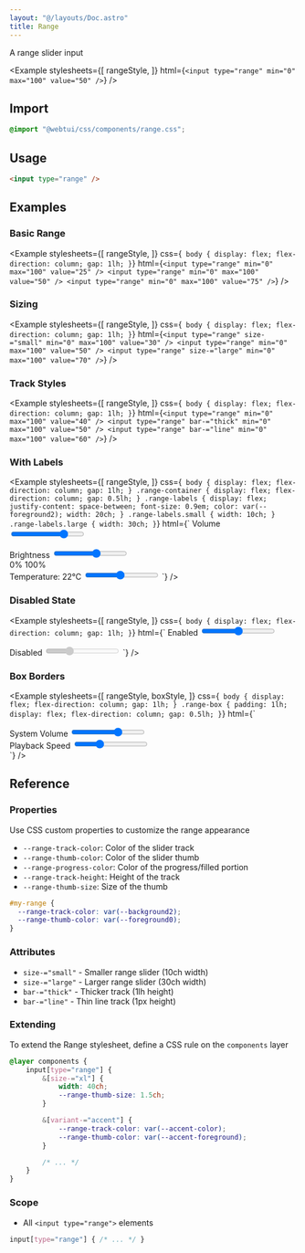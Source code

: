 ```yaml
---
layout: "@/layouts/Doc.astro"
title: Range
---
```



A range slider input

<Example
    stylesheets={[
        rangeStyle,
    ]}
    html={`<input type="range" min="0" max="100" value="50" />`}
/>

## Import

```css
@import "@webtui/css/components/range.css";
```

## Usage

```html
<input type="range" />
```

## Examples

### Basic Range

<Example
    stylesheets={[
        rangeStyle,
    ]}
    css={`
body {
    display: flex;
    flex-direction: column;
    gap: 1lh;
}`}
    html={`
<input type="range" min="0" max="100" value="25" />
<input type="range" min="0" max="100" value="50" />
<input type="range" min="0" max="100" value="75" />
`}
/>

### Sizing

<Example
    stylesheets={[
        rangeStyle,
    ]}
    css={`
body {
    display: flex;
    flex-direction: column;
    gap: 1lh;
}`}
    html={`
<input type="range" size-="small" min="0" max="100" value="30" />
<input type="range" min="0" max="100" value="50" />
<input type="range" size-="large" min="0" max="100" value="70" />
`}
/>

### Track Styles

<Example
    stylesheets={[
        rangeStyle,
    ]}
    css={`
body {
    display: flex;
    flex-direction: column;
    gap: 1lh;
}`}
    html={`
<input type="range" min="0" max="100" value="40" />
<input type="range" bar-="thick" min="0" max="100" value="50" />
<input type="range" bar-="line" min="0" max="100" value="60" />
`}
/>

### With Labels

<Example
    stylesheets={[
        rangeStyle,
    ]}
    css={`
body {
    display: flex;
    flex-direction: column;
    gap: 1lh;
}
.range-container {
    display: flex;
    flex-direction: column;
    gap: 0.5lh;
}
.range-labels {
    display: flex;
    justify-content: space-between;
    font-size: 0.9em;
    color: var(--foreground2);
    width: 20ch;
}
.range-labels.small {
    width: 10ch;
}
.range-labels.large {
    width: 30ch;
}`}
    html={`
<label>
    Volume
    <input type="range" min="0" max="100" value="75" />
</label>

<div class="range-container">
    <label>Brightness</label>
    <input type="range" min="0" max="100" value="60" />
    <div class="range-labels">
        <span>0%</span>
        <span>100%</span>
    </div>
</div>

<label>
    Temperature: <span id="temp-value">22°C</span>
    <input type="range" min="10" max="35" value="22" oninput="document.getElementById('temp-value').textContent = this.value + '°C'" />
</label>
`}
/>

### Disabled State

<Example
    stylesheets={[
        rangeStyle,
    ]}
    css={`
body {
    display: flex;
    flex-direction: column;
    gap: 1lh;
}`}
    html={`
<label>
    Enabled
    <input type="range" min="0" max="100" value="50" />
</label>

<label>
    Disabled
    <input type="range" min="0" max="100" value="30" disabled />
</label>
`}
/>

### Box Borders

<Example
    stylesheets={[
        rangeStyle,
        boxStyle,
    ]}
    css={`
body {
    display: flex;
    flex-direction: column;
    gap: 1lh;
}
.range-box {
    padding: 1lh;
    display: flex;
    flex-direction: column;
    gap: 0.5lh;
}`}
    html={`
<div class="range-box" box-="round">
    <label>System Volume</label>
    <input type="range" min="0" max="100" value="65" />
</div>

<div class="range-box" box-="double">
    <label>Playback Speed</label>
    <input type="range" min="0.5" max="2" value="1" step="0.1" />
</div>
`}
/>

## Reference

### Properties

Use CSS custom properties to customize the range appearance

- `--range-track-color`: Color of the slider track
- `--range-thumb-color`: Color of the slider thumb
- `--range-progress-color`: Color of the progress/filled portion
- `--range-track-height`: Height of the track
- `--range-thumb-size`: Size of the thumb

```css
#my-range {
  --range-track-color: var(--background2);
  --range-thumb-color: var(--foreground0);
}
```

### Attributes

- `size-="small"` - Smaller range slider (10ch width)
- `size-="large"` - Larger range slider (30ch width)
- `bar-="thick"` - Thicker track (1lh height)
- `bar-="line"` - Thin line track (1px height)


### Extending

To extend the Range stylesheet, define a CSS rule on the `components` layer

```css
@layer components {
    input[type="range"] {
        &[size-="xl"] {
            width: 40ch;
            --range-thumb-size: 1.5ch;
        }

        &[variant-="accent"] {
            --range-track-color: var(--accent-color);
            --range-thumb-color: var(--accent-foreground);
        }

        /* ... */
    }
}
```

### Scope

- All `<input type="range">` elements

```css
input[type="range"] { /* ... */ }
```
